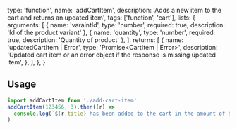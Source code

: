   type: 'function',
  name: 'addCartItem',
  description: 'Adds a new item to the cart and returns an updated item',
  tags: ['function', 'cart'],
  lists: {
    arguments: [
      { name: 'varaintId', type: 'number', required: true, description: 'Id of the product variant' },
      { name: 'quantity', type: 'number', required: true, description: 'Quantity of product' },
    ],
    returns: [
      {
        name: 'updatedCartItem | Error',
        type: 'Promise<CartItem | Error>',
        description: 'Updated cart item or an error object if the response is missing updated item',
      },
    ],
  },
}

## Usage

```js
import addCartItem from './add-cart-item'
addCartItem(123456, 3).then((r) =>
  console.log(`${r.title} has been added to the cart in the amount of ${r.quantity} items`)
)
```